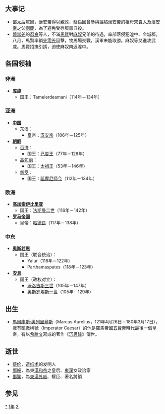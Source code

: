 {{yearTOC|121|东汉'''[[永宁_(汉安帝)|永宁]]二年'''，'''[[建光_(汉安帝)|建光]]元年'''}}

== 大事记 ==
*[[鄧綏|鄧太后]]駕崩，[[漢安帝|漢安帝]]得以親政，[[蔡倫|蔡倫]]因曾參與誣陷[[漢安帝|漢安帝]]的祖母[[敬隱皇后|宋貴人]]及[[漢安帝|漢安帝]]之父[[劉慶_(東漢)|劉慶]]，為了避免受辱服毒自殺。
*[[燒當羌|燒當羌]]的[[忍良|忍良]]等人，不滿[[馬賢_(東漢)|馬賢]]對[[麻奴|麻奴]]兄弟的待遇，率部落侵犯湟中、金城郡。八月，馬賢率領[[先零羌|先零羌]]回擊，牧馬場交戰，漢軍未能取勝。麻奴等又進攻武威。馬賢招撫引誘，迫使麻奴南返湟中。

== 各国领袖 ==
=== 非洲 ===
*'''[[库施|库施]]'''
**国王：Tamelerdeamani（114年－134年）

=== 亚洲 ===
*'''[[中国|中国]]'''
**[[东汉|东汉]]：
***皇帝：[[汉安帝|汉安帝]]（106年－125年）
*'''[[朝鲜民主主义人民共和国|朝鲜]]'''
**[[百濟|百济]]：
***国王：[[己娄王|己娄王]]（77年－128年）
**[[高句丽|高句丽]]：
***国王：[[太祖王|太祖王]]（53年－146年）
**[[新罗|新罗]]：
***国王：[[祗摩尼师今|祗摩尼师今]]（112年－134年）

=== 欧洲 ===
*'''[[高加索伊比利亞王國|高加索伊比里亚]]'''
**国王：[[法斯曼二世|法斯曼二世]]（116年－142年）
*'''[[羅馬帝國|罗马帝国]]'''
**皇帝：[[哈德良|哈德良]]（117年－138年）

=== 中东 ===
*'''[[奥斯若恩|奥斯若恩]]'''
**国王（联合统治）：
***Yalur（118年－122年）
***Parthamaspates（118年－123年）
*'''[[安息_(国家)|安息]]''' 
**国王（政权对立）：
***[[沃洛吉斯三世|沃洛吉斯三世]]（105年－147年）
***[[奥斯罗埃斯一世|奥斯罗埃斯一世]]（105年－129年）

== 出生 ==
*[[馬爾庫斯·奧列里烏斯|馬爾庫斯·奧列里烏斯]]（Marcus Aurelius，121年4月26日－180年3月17日），擁有[[恺撒|凱撒]]稱號（Imperator Caesar）的他是羅馬帝國[[五賢帝|五賢帝]]時代最後一個皇帝，有以[[希腊语|希臘文]]寫成的著作《[[沉思錄|沉思錄]]》傳世。

== 逝世 ==
*[[蔡伦|蔡伦]]，[[造纸术|造纸术]]的发明人
*[[鄧綏|鄧綏]]，為東[[漢和帝|漢和帝]]之皇后、[[東漢|東漢]]女政治家
*[[鄧騭|鄧騭]]，為[[東漢|東漢]][[外戚|外戚]]、權臣、著名將領

== 参见 ==
{{Wikisource year mention}}

[[Category:121年|*]]
[[Category:120年代|1年]]
[[Category:2世纪各年|2]]